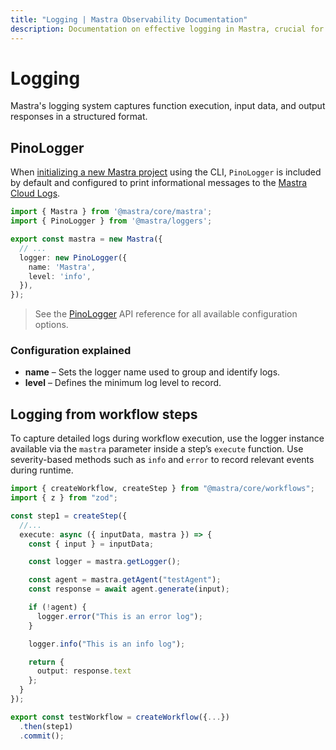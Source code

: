 ```yaml
---
title: "Logging | Mastra Observability Documentation"
description: Documentation on effective logging in Mastra, crucial for understanding application behavior and improving AI accuracy.
---
```


# Logging

Mastra's logging system captures function execution, input data, and output responses in a structured format.

## PinoLogger

When [initializing a new Mastra project](../getting-started/installation.mdx) using the CLI, `PinoLogger` is included by default and configured to print informational messages to the [Mastra Cloud Logs](../mastra-cloud//observability.mdx).


```typescript filename="src/mastra/index.ts" showLineNumbers copy
import { Mastra } from '@mastra/core/mastra';
import { PinoLogger } from '@mastra/loggers';

export const mastra = new Mastra({
  // ...
  logger: new PinoLogger({
    name: 'Mastra',
    level: 'info',
  }),
});
```

> See the [PinoLogger](../../reference//observability/logger.mdx) API reference for all available configuration options.

### Configuration explained

- **name** – Sets the logger name used to group and identify logs.
- **level** – Defines the minimum log level to record.

## Logging from workflow steps

To capture detailed logs during workflow execution, use the logger instance available via the `mastra` parameter inside a step’s `execute` function. Use severity-based methods such as `info` and `error` to record relevant events during runtime.

```typescript {6,9,15,18} filename="src/mastra/workflows/test-workflow.ts" showLineNumbers copy
import { createWorkflow, createStep } from "@mastra/core/workflows";
import { z } from "zod";

const step1 = createStep({
  //...
  execute: async ({ inputData, mastra }) => {
    const { input } = inputData;

    const logger = mastra.getLogger();

    const agent = mastra.getAgent("testAgent");
    const response = await agent.generate(input);

    if (!agent) {
      logger.error("This is an error log");
    }

    logger.info("This is an info log");

    return {
      output: response.text
    };
  }
});

export const testWorkflow = createWorkflow({...})
  .then(step1)
  .commit();
```

